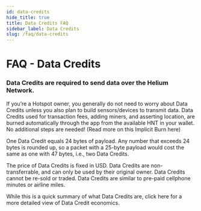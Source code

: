 ```yaml
---
id: data-credits 
hide_title: true
title: Data Credits FAQ
sidebar_label: Data Credits
slug: /faq/data-credits
---
```


# FAQ - Data Credits

### Data Credits are required to send data over the Helium Network.
 
If you’re a Hotspot owner, you generally do not need to worry about Data Credits unless you also plan to build sensors/devices to transmit data.  Data Credits used for transaction fees, adding miners, and asserting location, are burned automatically through the app from the available HNT in your wallet.  No additional steps are needed! (Read more on this Implicit Burn here)
 
One Data Credit equals 24 bytes of payload. Any number that exceeds 24 bytes is rounded up, so a packet with a 25-byte payload would cost the same as one with 47 bytes, i.e., two Data Credits.
 
The price of Data Credits is fixed in USD. Data Credits are non-transferrable, and can only be used by their original owner. Data Credits cannot be re-sold or traded. Data Credits are similar to pre-paid cellphone minutes or airline miles.
 
While this is a quick summary of what Data Credits are, click here for a more detailed view of Data Credit economics.